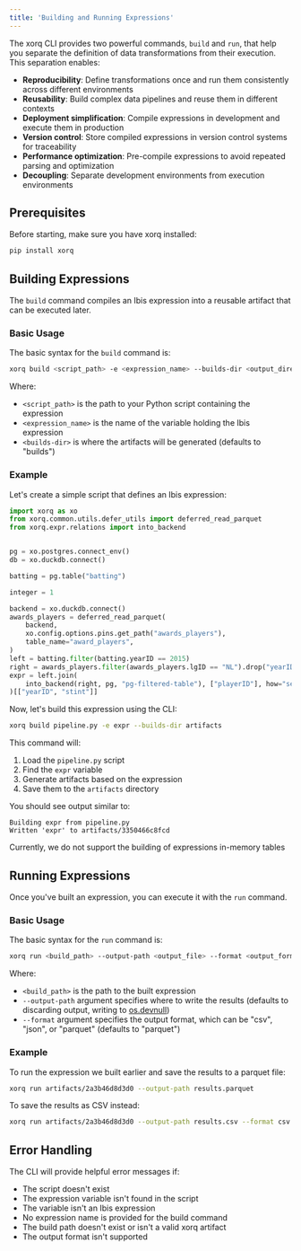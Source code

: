 ```yaml
---
title: 'Building and Running Expressions'
---
```


The xorq CLI provides two powerful commands, `build` and `run`, that help you separate the definition of data transformations from their execution. This separation enables:

- **Reproducibility**: Define transformations once and run them consistently across different environments
- **Reusability**: Build complex data pipelines and reuse them in different contexts
- **Deployment simplification**: Compile expressions in development and execute them in production
- **Version control**: Store compiled expressions in version control systems for traceability
- **Performance optimization**: Pre-compile expressions to avoid repeated parsing and optimization
- **Decoupling**: Separate development environments from execution environments

## Prerequisites

Before starting, make sure you have xorq installed:

```bash
pip install xorq
```

## Building Expressions

The `build` command compiles an Ibis expression into a reusable artifact that can be executed later.

### Basic Usage

The basic syntax for the `build` command is:

```bash
xorq build <script_path> -e <expression_name> --builds-dir <output_directory>
```

Where:
- `<script_path>` is the path to your Python script containing the expression
- `<expression_name>` is the name of the variable holding the Ibis expression
- `<builds-dir>` is where the artifacts will be generated (defaults to "builds")

### Example

Let's create a simple script that defines an Ibis expression:

```python
import xorq as xo
from xorq.common.utils.defer_utils import deferred_read_parquet
from xorq.expr.relations import into_backend


pg = xo.postgres.connect_env()
db = xo.duckdb.connect()

batting = pg.table("batting")

integer = 1

backend = xo.duckdb.connect()
awards_players = deferred_read_parquet(
    backend,
    xo.config.options.pins.get_path("awards_players"),
    table_name="award_players",
)
left = batting.filter(batting.yearID == 2015)
right = awards_players.filter(awards_players.lgID == "NL").drop("yearID", "lgID")
expr = left.join(
    into_backend(right, pg, "pg-filtered-table"), ["playerID"], how="semi"
)[["yearID", "stint"]]
```

Now, let's build this expression using the CLI:

```bash
xorq build pipeline.py -e expr --builds-dir artifacts
```

This command will:
1. Load the `pipeline.py` script
2. Find the `expr` variable
3. Generate artifacts based on the expression
4. Save them to the `artifacts` directory

You should see output similar to:
```
Building expr from pipeline.py
Written 'expr' to artifacts/3350466c8fcd
```

<Warning>
  Currently, we do not support the building of expressions in-memory tables
</Warning>

## Running Expressions

Once you've built an expression, you can execute it with the `run` command.

### Basic Usage

The basic syntax for the `run` command is:

```bash
xorq run <build_path> --output-path <output_file> --format <output_format>
```

Where:
- `<build_path>` is the path to the built expression
- `--output-path` argument specifies where to write the results (defaults to discarding output, writing to [os.devnull](https://docs.python.org/3/library/os.html#os.devnull))
- `--format` argument specifies the output format, which can be "csv", "json", or "parquet" (defaults to "parquet")

### Example

To run the expression we built earlier and save the results to a parquet file:

```bash
xorq run artifacts/2a3b46d8d3d0 --output-path results.parquet
```

To save the results as CSV instead:

```bash
xorq run artifacts/2a3b46d8d3d0 --output-path results.csv --format csv
```

## Error Handling

The CLI will provide helpful error messages if:

- The script doesn't exist
- The expression variable isn't found in the script
- The variable isn't an Ibis expression
- No expression name is provided for the build command
- The build path doesn't exist or isn't a valid xorq artifact
- The output format isn't supported